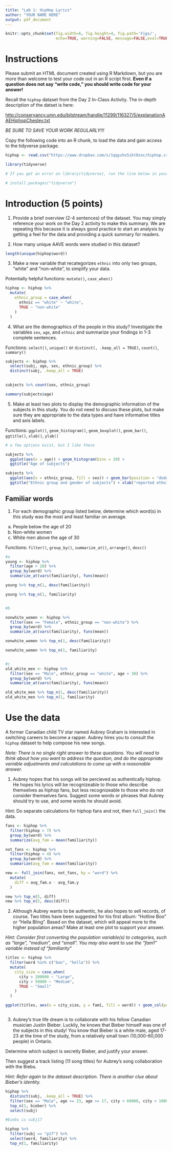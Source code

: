 ---
title: "Lab 1: HipHop Lyrics"
author: "YOUR NAME HERE"
output: pdf_document
---

```{r global_options, include=FALSE}
knitr::opts_chunk$set(fig.width=6, fig.height=4, fig.path='Figs/',
                      echo=TRUE, warning=FALSE, message=FALSE,eval=TRUE)

```


# Instructions

Please submit an HTML document created using R Markdown, but you are more than welcome to test your code out in an R script first.  **Even if a question does not say "write code," you should write code for your answer!**

Recall the `hiphop` dataset from the Day 2 In-Class Activity.  The in-depth description of the datset is here:

[http://conservancy.umn.edu/bitstream/handle/11299/116327/5/explanationAAEHiphopChesley.txt](http://conservancy.umn.edu/bitstream/handle/11299/116327/5/explanationAAEHiphopChesley.txt)

 _BE SURE TO SAVE YOUR WORK REGULARLY!!!_

Copy the following code into an R chunk, to load the data and gain access to the tidyverse package. 

```{r, echo = TRUE}
hiphop <- read.csv("https://www.dropbox.com/s/1qqyshx5ikt9zoc/hiphop.csv?dl=1")

library(tidyverse)

# If you get an error on library(tidyverse), run the line below in your console.  Do NOT uncomment this line!

# install.packages("tidyverse")
```

# Introduction  (5 points)

1. Provide a brief overview (2-4 sentences) of the dataset.  You may simply reference your work on the Day 2 activity to make this summary.  We are repeating this because it is always good practice to start an analysis by getting a feel for the data and providing a quick summary for readers.

2. How many unique AAVE words were studied in this dataset?

```{r}
length(unique(hiphop$word))
```


3. Make a new variable that recategorizes `ethnic` into only two groups, "white" and "non-white", to simplify your data.

Potentially helpful functions: `mutate()`, `case_when()`

```{r}
hiphop <- hiphop %>%
  mutate(
    ethnic_group = case_when(
      ethnic == "white" ~ "white",
      TRUE ~ "non-white"
    )
  )
```


4. What are the demographics of the people in this study?  Investigate the variables `sex`, `age`, and `ethnic` and summarize your findings in 1-3 complete sentences.  

Functions:  `select()`, `unique()` or `distinct(, .keep_all = TRUE)`, `count()`,  `summary()`

```{r}
subjects <- hiphop %>% 
  select(subj, age, sex, ethnic_group) %>% 
  distinct(subj, .keep_all = TRUE)
      

subjects %>% count(sex, ethnic_group)

summary(subjects$age)
```

5. Make at least two plots to display the demographic information of the subjects in this study.  You do not need to discuss these plots, but make sure they are appropriate to the data types and have informative titles and axis labels.

Functions:  `ggplot()`, `geom_histogram()`, `geom_boxplot()`, `geom_bar()`, `ggtitle()`, `xlab()`, `ylab()`

```{r}
# a few options exist, but I like these

subjects %>% 
  ggplot(aes(x = age)) + geom_histogram(bins = 20) +
  ggtitle("Age of subjects")

subjects %>% 
  ggplot(aes(x = ethnic_group, fill = sex)) + geom_bar(position = "dodge") +
  ggtitle("Ethnic group and gender of subjects") + xlab("reported ethnicity")
```


## Familiar words

1.  For each demographic group listed below, determine which word(s) in this study was the most and least familiar on average.

a. People below the age of 20
b. Non-white women
c. White men above the age of 30

Functions: `filter()`, `group_by()`, `summarize_at()`, `arrange()`, `desc()`

```{r}


#a
young <- hiphop %>% 
  filter(age < 20) %>% 
  group_by(word) %>% 
  summarize_at(vars(familiarity), funs(mean)) 

young %>% top_n(1, desc(familiarity))

young %>% top_n(1, familiarity)


#b

nonwhite_women <- hiphop %>% 
  filter(sex == "Female", ethnic_group == "non-white") %>% 
  group_by(word) %>% 
  summarize_at(vars(familiarity), funs(mean)) 

nonwhite_women %>% top_n(1, desc(familiarity))

nonwhite_women %>% top_n(1, familiarity)


#c
old_white_men <- hiphop %>% 
  filter(sex == "Male", ethnic_group == "white", age > 30) %>% 
  group_by(word) %>% 
  summarize_at(vars(familiarity), funs(mean)) 

old_white_men %>% top_n(1, desc(familiarity))
old_white_men %>% top_n(1, familiarity)
```


# Use the data

A former Canadian child TV star named Aubrey Graham is interested in switching careers to become a rapper.  Aubrey hires you to consult the `hiphop` dataset to help compose his new songs. 

*Note: There is no single right answer to these questions.  You will need to think about how you want to address the question, and do the appropriate variable adjustments and calculations to come up with a reasonable answer.*

1.  Aubrey hopes that his songs will be percieved as authentically hiphop.  He hopes his lyrics will be recognizeable to those who describe themselves as hiphop fans, but less recognizeable to those who do not consider themselves fans.  Suggest some words or phrases that Aubrey should try to use, and some words he should avoid. 

Hint: Do separate calculations for hiphop fans and not, then `full_join()` the data.

```{r}

fans <- hiphop %>% 
  filter(hiphop > 7) %>%
  group_by(word) %>% 
  summarize(avg_fam = mean(familiarity))

not_fans <- hiphop %>% 
  filter(hiphop < 4) %>%
  group_by(word) %>% 
  summarize(avg_fam = mean(familiarity))

new <- full_join(fans, not_fans, by = "word") %>%
  mutate(
    diff = avg_fam.x - avg_fam.y
  ) 

new %>% top_n(5, diff)
new %>% top_n(5, desc(diff))

```


2. Although Aubrey wants to be authentic, he also hopes to sell records, of course.  Two titles have been suggested for his first album: "Hotline Boo" or "Hella Bling".  Based on the dataset, which will appeal more to the higher population areas?  Make at least one plot to support your answer.

*Hint: Consider first converting the population variable(s) to categories, such as "large", "medium", and "small".  You may also want to use the "fam1" variable instead of "familiarity"*

```{r}

titles <- hiphop %>% 
  filter(word %in% c("boo", "hella")) %>%
  mutate(
    city_size = case_when(
      city > 200000 ~ "Large",
      city > 50000 ~ "Medium",
      TRUE ~ "Small"
    )
  )

ggplot(titles, aes(x = city_size, y = fam1, fill = word)) + geom_col(position = "fill")



```

3. Aubrey's true life dream is to collaborate with his fellow Canadian musician Justin Bieber.  Luckily, he knows that Bieber himself was one of the subjects in this study!  You know that Bieber is a white male, aged 17-23 at the time of the study, from a relatively small town (10,000-60,000 people) in Ontario.

Determine which subject is secretly Bieber, and justify your answer.

Then suggest a track listing (11 song titles) for Aubrey's song collaboration with the Biebs.

*Hint: Refer again to the dataset description.  There is another clue about Bieber's identity.*


```{r}
hiphop %>% 
  distinct(subj, .keep_all = TRUE) %>%
  filter(sex == "Male", age <= 23, age >= 17, city < 60000, city > 10000) %>%
  top_n(1, bieber) %>%
  select(subj)

#biebs is subj17

hiphop %>% 
  filter(subj == "p17") %>% 
  select(word, familiarity) %>%
  top_n(1, familiarity)

```

